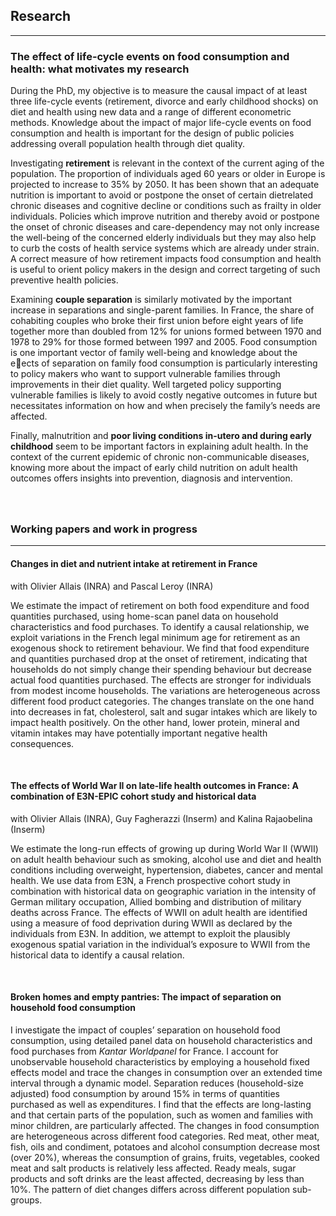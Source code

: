 ##

## Research
***

### The effect of life-cycle events on food consumption and health: what motivates my research

During the PhD, my objective is to measure the causal impact of at least three life-cycle events (retirement, divorce and early childhood shocks) on diet and health using new data and a range of different econometric methods. Knowledge about the impact of major life-cycle events on food consumption and health is important for the design of public policies addressing overall population health through diet quality. 

Investigating **retirement** is relevant in the context of the current aging of the population. The proportion of individuals aged 60 years or older in Europe is projected to increase to 35% by 2050. It has been shown that an adequate nutrition is important to avoid or postpone the onset of certain dietrelated chronic diseases and cognitive decline or conditions such as frailty in older individuals. Policies which improve nutrition and thereby avoid or postpone the onset of chronic diseases and care-dependency may not only increase the well-being of the concerned elderly individuals but they may also help to curb the costs of health service systems which are already under strain. A correct measure of how retirement impacts food consumption and health is useful to orient policy makers in the design and correct targeting of such preventive health policies. 

Examining **couple separation** is similarly motivated by the important increase in separations and single-parent families. In France, the share of cohabiting couples who broke their first union before eight years of life together more than doubled from 12% for unions formed between 1970 and 1978 to 29% for those formed between 1997 and 2005. Food consumption is one important vector of family well-being and knowledge about the eects of separation on family food consumption is particularly interesting to policy makers who want to support vulnerable families through improvements in their diet quality. Well targeted policy supporting vulnerable families is likely to avoid costly negative outcomes in future but necessitates information on how and when precisely the family's needs are affected. 

Finally, malnutrition and **poor living conditions in-utero and during early childhood** seem to be important factors in explaining adult health. In the context of the current epidemic of chronic non-communicable diseases, knowing more about the impact of early child nutrition on adult health outcomes offers insights into prevention, diagnosis and intervention.

###

<br>

### Working papers and work in progress
***

#### Changes in diet and nutrient intake at retirement in France
with Olivier Allais (INRA) and Pascal Leroy (INRA)

We estimate the impact of retirement on both food expenditure and food quantities purchased, using home-scan panel data on household characteristics and food purchases. To identify a causal relationship, we exploit variations in the French legal minimum age for retirement as an exogenous shock to retirement behaviour. We find that food expenditure and quantities purchased drop at the onset of retirement, indicating that households do not simply change their spending behaviour but decrease actual food quantities purchased. The effects are stronger for individuals from modest income households. The variations are heterogeneous across different food product categories. The changes translate on the one hand into decreases in fat, cholesterol, salt and sugar intakes which are likely to impact health positively. On the other hand, lower protein, mineral and vitamin intakes may have potentially important negative health consequences.

<br>

#### The effects of World War II on late-life health outcomes in France: A combination of E3N-EPIC cohort study and historical data
with Olivier Allais (INRA), Guy Fagherazzi (Inserm) and Kalina Rajaobelina (Inserm) 

We estimate the long-run effects of growing up during World War II (WWII) on adult health behaviour such as smoking, alcohol use and diet and health conditions including overweight, hypertension, diabetes, cancer and mental health. We use data from E3N, a French prospective cohort study in combination with historical data on geographic variation in the intensity of German military occupation, Allied bombing and distribution of military deaths across France. The effects of WWII on adult health are identified using a measure of food deprivation during WWII as declared by the individuals from E3N. In addition, we attempt to exploit the plausibly exogenous spatial variation in the individual's exposure to WWII from the historical data to identify a causal relation. 

<br>

#### Broken homes and empty pantries: The impact of separation on household food consumption

I investigate the impact of couples' separation on household food consumption, using detailed panel data on household characteristics and food purchases from *Kantar Worldpanel* for France. 
I account for unobservable household characteristics by employing a household fixed effects model and trace the changes in consumption over an extended time interval through a dynamic model.
Separation reduces (household-size adjusted) food consumption by around 15% in terms of quantities purchased as well as expenditures. I find that the effects are long-lasting and that certain parts of the population, such as women and families with minor children, are particularly affected. The changes in food consumption are heterogeneous across different food categories. Red meat, other meat, fish, oils and condiment, potatoes and alcohol consumption decrease most (over 20%), whereas the consumption of grains, fruits, vegetables, cooked meat and salt products is relatively less affected. Ready meals, sugar products and soft drinks are the least affected, decreasing by less than 10%. The pattern of diet changes differs across different population sub-groups.







